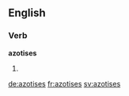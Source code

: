 
==English==

===Verb===
'''azotises'''

# {{third-person singular of|azotise}}

[[de:azotises]]
[[fr:azotises]]
[[sv:azotises]]